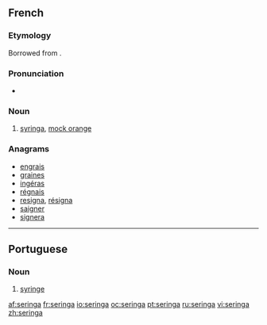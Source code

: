 ==French==

===Etymology===
Borrowed from {{etyl|la|fr}} {{term|syringa}}.

===Pronunciation===
* {{IPA|/s(ə)ʁɛ̃ɡa/|lang=fr}}

===Noun===
{{fr-noun|m}}

# {{plants|lang=fr}} [[syringa]], [[mock orange]]

===Anagrams===
* [[engrais#French|engrais]]
* [[graines#French|graines]]
* [[ingéras#French|ingéras]]
* [[régnais#French|régnais]]
* [[resigna#French|resigna]], [[résigna#French|résigna]]
* [[saigner#French|saigner]]
* [[signera#French|signera]]

----

==Portuguese==

===Noun===
{{pt-noun-f}}

# [[syringe]]

[[af:seringa]]
[[fr:seringa]]
[[io:seringa]]
[[oc:seringa]]
[[pt:seringa]]
[[ru:seringa]]
[[vi:seringa]]
[[zh:seringa]]